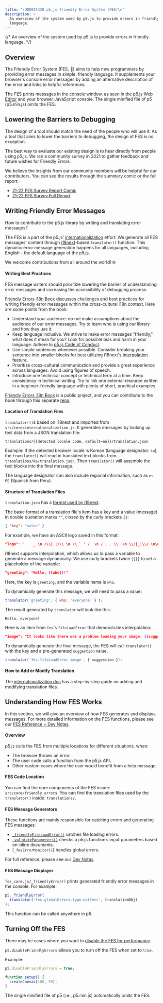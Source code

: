 ```yaml
---
title: "\U0001F338 p5.js Friendly Error System (FES)\n"
description: >
  An overview of the system used by p5.js to provide errors in friendly
  language.
---
```

{/* An overview of the system used by p5.js to provide errors in friendly language. */}



## Overview

The Friendly Error System (FES, 🌸) aims to help new programmers by providing error messages in simple, friendly language. It supplements your browser's console error messages by adding an alternative description of the error and links to helpful references.

The FES prints messages in the console window, as seen in the [p5.js Web Editor] and your browser JavaScript console. The single minified file of p5 (p5.min.js) omits the FES.

[p5.js Web Editor]: https://editor.p5js.org/

## Lowering the Barriers to Debugging

The design of a tool should match the need of the people who will use it. As a tool that aims to lower the barriers to debugging, the design of FES is no exception.

The best way to evaluate our existing design is to hear directly from people using p5.js. We ran a community survey in 2021 to gather feedback and future wishes for Friendly Errors.

We believe the insights from our community members will be helpful for our contributors. You can see the results through the summary comic or the full report:

* [21-22 FES Survey Report Comic]
* [21-22 FES Survey Full Report]

[21-22 FES Survey Report Comic]: https://almchung.github.io/p5jsFESsurvey/

[21-22 FES Survey Full Report]: https://observablehq.com/@almchung/p5-fes-21-survey

## Writing Friendly Error Messages

How to contribute to the p5.js library by writing and translating error messages?

The FES is a part of the p5.js' [internationalization] effort. We generate all FES messages' content through [i18next]-based `translator()` function. This dynamic error message generation happens for all languages, including English - the default language of the p5.js.

We welcome contributions from all around the world! 🌐

[internationalization]: https://github.com/processing/p5.js/blob/main/contributor_docs/archive/internationalization.md

[i18next]: https://www.i18next.com/

#### Writing Best Practices

FES message writers should prioritize lowering the barrier of understanding error messages and increasing the accessibility of debugging process.

[Friendly Errors i18n Book] discusses challenges and best practices for writing friendly error messages within the cross-cultural i18n context. Here are some points from the book:

* Understand your audience: do not make assumptions about the audience of our error messages. Try to learn who is using our library and how they use it.
* Keep language inclusive. We strive to make error messages "friendly," what does it mean for you? Look for possible bias and harm in your language. Adhere to [p5.js Code of Conduct].
* Use simple sentences whenever possible. Consider breaking your sentence into smaller blocks for best utilizing i18next's [interpolation] feature.
* Prioritize cross-cultural communication and provide a great experience across languages. Avoid using figures of speech.
* Introduce one technical concept or technical term at a time. Keep consistency in technical writing. Try to link one external resource written in a beginner-friendly language with plenty of short, practical examples.

[Friendly Errors i18n Book]: https://almchung.github.io/p5-fes-i18n-book/

[interpolation]: https://www.i18next.com/translation-function/interpolation

[p5.js Code of Conduct]: https://github.com/processing/p5.js/blob/main/CODE_OF_CONDUCT.md#p5js-code-of-conduct

[expert blind spots]: https://tilt.colostate.edu/TipsAndGuides/Tip/181

[Friendly Errors i18n Book] is a public project, and you can contribute to the book through this separate [repo].

[repo]: https://github.com/almchung/p5-fes-i18n-book

#### Location of Translation Files

`translator()` is based on i18next and imported from `src/core/internationalization.js`. It generates messages by looking up text data from a JSON translation file:

```
translations/{{detected locale code, default=en}}/translation.json
```

Example:
If the detected browser locale is Korean (language designator: `ko`), the `translator()` will read in translated text blocks from `translations/ko/translation.json`. Then `translator()` will assemble the text blocks into the final message.

The language designator can also include regional information, such as `es-PE` (Spanish from Peru).

#### Structure of Translation Files

`translation.json` has a [format used by i18next](https://www.i18next.com/misc/json-format/).

The basic format of a translation file's item has a key and a value (message) in double quotation marks `""`, closed by the curly brackets `{}`:

```json
{ "key": "value" }
```

For example, we have an ASCII logo saved in this format:

```json
"logo": "    _ \n /\\| |/\\ \n \\ ` ' /  \n / , . \\  \n \\/|_|\\/ \n\n"
```

i18next supports interpolation, which allows us to pass a variable to generate a message dynamically. We use curly brackets twice `{{}}` to set a placeholder of the variable:

```json
"greeting": "Hello, {{who}}!"
```

Here, the key is `greeting`, and the variable name is `who`.

To dynamically generate this message, we will need to pass a value:

```javascript
translator('greeting', { who: 'everyone' } );
```

The result generated by `translator` will look like this:

```
Hello, everyone!
```

Here is an item from `fes`'s `fileLoadError` that demonstrates interpolation:

```json
"image": "It looks like there was a problem loading your image. {{suggestion}}"
```

To dynamically generate the final message, the FES will call `translator()` with the key and a pre-generated `suggestion` value.

```javascript
translator('fes.fileLoadError.image', { suggestion });
```

#### How to Add or Modify Translation

The [internationalization doc] has a step-by-step guide on adding and modifying translation files.

[internationalization doc]: https://github.com/processing/p5.js/blob/main/contributor_docs/archive/internationalization.md

## Understanding How FES Works

In this section, we will give an overview of how FES generates and displays messages. For more detailed information on the FES functions, please see our [FES Reference + Dev Notes].

[FES Reference + Dev Notes]: https://github.com/processing/p5.js/tree/main/src/core/friendly_errors#fes-reference-and-notes-from-developers

#### Overview

p5.js calls the FES from multiple locations for different situations, when:

* The browser throws an error.
* The user code calls a function from the p5.js API.
* Other custom cases where the user would benefit from a help message.

#### FES Code Location

You can find the core components of the FES inside:
`src/core/friendly_errors`.
You can find the translation files used by the `translator()` inside:
`translations/`.

#### FES Message Generators

These functions are mainly responsible for catching errors and generating FES messages:

* [`_friendlyFileLoadError()`] catches file loading errors.
* [`_validateParameters()`] checks a p5.js function’s input parameters based on inline documents.
* \[`_fesErrorMonitor()`] handles global errors.

For full reference, please see our [Dev Notes].

[`_friendlyFileLoadError()`]: ./fes_contribution_guide.md#_friendlyerror

[`_validateParameters()`]: ./fes_contribution_guide.md#_validateparameters

[`_fesErrorMontitor()`]: ./fes_contribution_guide.md#feserrormonitor

[Dev Notes]: ./fes_contribution_guide.md#-development-notes

#### FES Message Displayer

`fes_core.js/_friendlyError()` prints generated friendly error messages in the console. For example:

```javascript
p5._friendlyError(
  translator('fes.globalErrors.type.notfunc', translationObj)
);
```

This function can be called anywhere in p5.

## Turning Off the FES

There may be cases where you want to [disable the FES for performance].

`p5.disableFriendlyErrors` allows you to turn off the FES when set to `true`.

Example:

```javascript
p5.disableFriendlyErrors = true;

function setup() {
  createCanvas(100, 50);
}
```

The single minified file of p5 (i.e., p5.min.js) automatically omits the FES.

[disable the FES for performance]: https://github.com/processing/p5.js/wiki/Optimizing-p5.js-Code-for-Performance#disable-the-friendly-error-system-fes
